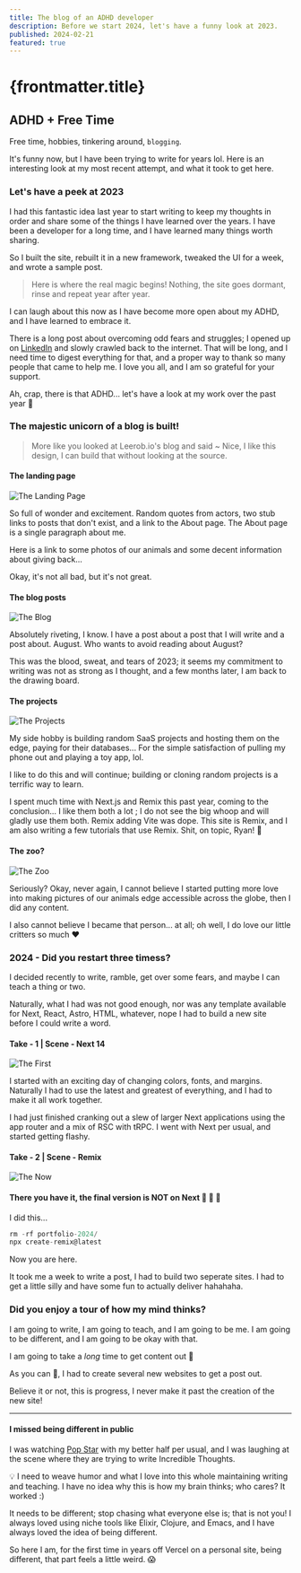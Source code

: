 ```yaml
---
title: The blog of an ADHD developer
description: Before we start 2024, let's have a funny look at 2023.
published: 2024-02-21
featured: true
---
```



# {frontmatter.title}

<AnimatedName />

## ADHD + Free Time
Free time, hobbies, tinkering around, `blogging`.  

It's funny now, but I have been trying to write for years lol.  Here is an interesting look
at my most recent attempt, and what it took to get here.

### Let's have a peek at 2023

I had this fantastic idea last year to start writing to keep my thoughts in order and share some of the
things I have learned over the years. I have been a developer for a long time, and I have learned many things worth sharing.

So I built the site, rebuilt it in a new framework, tweaked the UI for a week, and wrote a sample post.

> Here is where the real magic begins! Nothing, the site goes dormant, rinse and repeat year after year.

I can laugh about this now as I have become more open about my ADHD, and I have learned to embrace it.  

There is a long post about overcoming odd fears and struggles; I opened up on [LinkedIn][linked-in] and slowly
crawled back to the internet. That will be long, and I need time to digest everything for that, and a proper way to thank 
so many people that came to help me. I love you all, and I am so grateful for your support. 

Ah, crap, there is that ADHD... let's have a look at my work over the past year 🤣

### The majestic unicorn of a blog is built!
> More like you looked at Leerob.io's blog and said ~ Nice, I like this design, I can build that without looking at the source.

#### The landing page
![The Landing Page](https://res.cloudinary.com/dhujko6ey/image/upload/v1708555171/blog/old-site-landing-page.webp "The Landing Page")

So full of wonder and excitement. Random quotes from actors, two stub links to posts that don't exist,
and a link to the About page. The About page is a single paragraph about me.

Here is a link to some photos of our animals and some decent information about giving back...

Okay, it's not all bad, but it's not great.

#### The blog posts
![The Blog](https://res.cloudinary.com/dhujko6ey/image/upload/v1708555171/blog/old-site-blog.webp "The Blog")

Absolutely riveting, I know. I have a post about a post that I will write and a post about.
August. Who wants to avoid reading about August?

This was the blood, sweat, and tears of 2023; it seems my commitment to writing was not as strong as I thought,
and a few months later, I am back to the drawing board.

#### The projects
![The Projects](https://res.cloudinary.com/dhujko6ey/image/upload/v1708555171/blog/old-site-projects.webp "The Projects")

My side hobby is building random SaaS projects and hosting them on the edge,
paying for their databases... For the simple satisfaction of pulling my phone out and playing a toy app, lol.

I like to do this and will continue; building or cloning random projects is a terrific way to learn.

I spent much time with Next.js and Remix this past year, coming to the conclusion... I like them both a lot
; I do not see the big whoop and will gladly use them both. Remix adding Vite was dope. This site is Remix, and I
am also writing a few tutorials that use Remix. Shit, on topic, Ryan! 🤣

#### The zoo?
![The Zoo](https://res.cloudinary.com/dhujko6ey/image/upload/v1708555171/blog/old-site-zoo.webp "The Zoo")

Seriously? Okay, never again, I cannot believe I started putting more love into making pictures of our animals
edge accessible across the globe, then I did any content.

I also cannot believe I became that person... at all; oh well, I do love our little critters so much ❤️


### 2024 - Did you restart three timess?
I decided recently to write, ramble, get over some fears, and maybe I can teach a thing or two. 

Naturally, what I had was not good enough, nor was any template available for Next, React, Astro, HTML, whatever, nope I had to
build a new site before I could write a word.

#### Take - 1 | Scene - Next 14
![The First](https://res.cloudinary.com/dhujko6ey/image/upload/v1708555171/blog/wasted-a-day.webp "The First")

I started with an exciting day of changing colors, fonts, and margins. Naturally I had to use the latest and greatest
of everything, and I had to make it all work together. 

I had just finished cranking out a slew of larger Next applications using the app router and a mix of RSC with tRPC.
I went with Next per usual, and started getting flashy.

#### Take - 2 | Scene - Remix
![The Now](https://res.cloudinary.com/dhujko6ey/image/upload/v1708555171/blog/popstar.webp "The Now")

#### There you have it, the final version is NOT on Next 🤣 🤦 🚀

I did this...
```typescript
rm -rf portfolio-2024/
npx create-remix@latest
```

Now you are here.

It took me a week to write a post, I had to build two seperate sites. I had to get a little silly and have some fun to
actually deliver hahahaha.

### Did you enjoy a tour of how my mind thinks?

I am going to write, I am going to teach, and I am going to be me. I am going to be different, and I am going to
be okay with that.  

I am going to take a *long* time to get content out 🤣

As you can 👀, I had to create several new websites to get a post out.

Believe it or not, this is progress, I never make it past the creation of the new site!

---
#### I missed being different in public

I was watching [Pop Star][pop-star] with my better half per usual, and I was laughing at the scene where they are trying to write
Incredible Thoughts.

💡 I need to weave humor and what I love into this whole maintaining writing and teaching.
I have no idea why this is how my brain thinks; who cares? It worked :)

It needs to be different; stop chasing what everyone else is; that is not you! I always loved using niche 
tools like Elixir, Clojure, and Emacs, and I have always loved the idea of being different.  

So here I am, for the first time in years off Vercel on a personal site, being different, that 
part feels a little weird. 😱


[linked-in]: https://www.linkedin.com/feed/update/urn:li:activity:7161089259175645184/
[pop-star]: https://www.youtube.com/watch?v=WRlIDIu2qpg